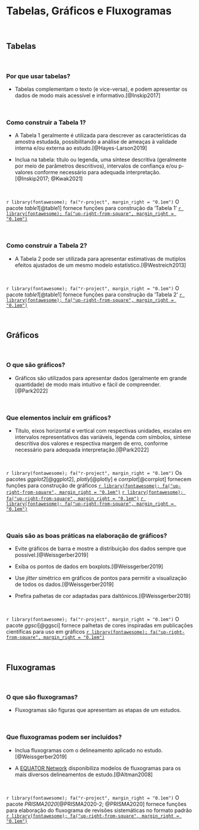 # **Tabelas, Gráficos e Fluxogramas** {#tabelas-graficos-fluxogramas}

<br>

## Tabelas {#tabelas}

<br>

### Por que usar tabelas?

-   Tabelas complementam o texto (e vice-versa), e podem apresentar os dados de modo mais acessível e informativo.[@Inskip2017]

<br>

### Como construir a Tabela 1?

-   A Tabela 1 geralmente é utilizada para descrever as características da amostra estudada, possibilitando a análise de ameaças à validade interna e/ou externa ao estudo.[@Hayes-Larson2019]

-   Inclua na tabela: título ou legenda, uma síntese descritiva (geralmente por meio de parâmetros descritivos), intervalos de confiança e/ou p-valores conforme necessário para adequada interpretação.[@Inskip2017; @Kwak2021]

<br>

::: blue
`r library(fontawesome); fa("r-project", margin_right = "0.1em")` O pacote *table1*[@table1] fornece funções para construção da 'Tabela 1' [`r library(fontawesome); fa("up-right-from-square", margin_right = "0.1em")`](https://cran.r-project.org/web/packages/table1/index.html)
:::

<br>

### Como construir a Tabela 2?

-   A Tabela 2 pode ser utilizada para apresentar estimativas de mutiplos efeitos ajustados de um mesmo modelo estatístico.[@Westreich2013]

<br>

::: blue
`r library(fontawesome); fa("r-project", margin_right = "0.1em")` O pacote *table1*[@table1] fornece funções para construção da 'Tabela 2' [`r library(fontawesome); fa("up-right-from-square", margin_right = "0.1em")`](https://cran.r-project.org/web/packages/table1/index.html)
:::

<br>

## Gráficos {#graficos}

<br>

### O que são gráficos?

-   Gráficos são utilizados para apresentar dados (geralmente em grande quantidade) de modo mais intuitivo e fácil de compreender.[@Park2022]

<br>

### Que elementos incluir em gráficos?

-   Título, eixos horizontal e vertical com respectivas unidades, escalas em intervalos representativos das variáveis, legenda com símbolos, síntese descritiva dos valores e respectiva margem de erro, conforme necessário para adequada interpretação.[@Park2022]

<br>

::: blue
`r library(fontawesome); fa("r-project", margin_right = "0.1em")` Os pacotes *ggplot2*[@ggplot2], *plotly*[@plotly] e *corrplot*[@corrplot] fornecem funções para construção de gráficos [`r library(fontawesome); fa("up-right-from-square", margin_right = "0.1em")`](https://cran.r-project.org/web/packages/ggplot2/index.html) [`r library(fontawesome); fa("up-right-from-square", margin_right = "0.1em")`](https://cran.r-project.org/web/packages/plotly/index.html) [`r library(fontawesome); fa("up-right-from-square", margin_right = "0.1em")`](https://cran.r-project.org/web/packages/corrplot/index.html)
:::

<br>

### Quais são as boas práticas na elaboração de gráficos?

-   Evite gráficos de barra e mostre a distribuição dos dados sempre que possível.[@Weissgerber2019]

-   Exiba os pontos de dados em boxplots.[@Weissgerber2019]

-   Use *jitter* simétrico em gráficos de pontos para permitir a visualização de todos os dados.[@Weissgerber2019]

-   Prefira palhetas de cor adaptadas para daltônicos.[@Weissgerber2019]

<br>

::: blue
`r library(fontawesome); fa("r-project", margin_right = "0.1em")` O pacote *ggsci*[@ggsci] fornece palhetas de cores inspiradas em publicações científicas para uso em gráficos [`r library(fontawesome); fa("up-right-from-square", margin_right = "0.1em")`](https://cran.r-project.org/web/packages/ggsci/index.html)
:::

<br>

## Fluxogramas {#fluxogramas}

<br>

### O que são fluxogramas?

-   Fluxogramas são figuras que apresentam as etapas de um estudos.

<br>

### Que fluxogramas podem ser incluídos?

-   Inclua fluxogramas com o delineamento aplicado no estudo.[@Weissgerber2019]

-   A [EQUATOR Network](https://www.equator-network.org) disponibiliza modelos de fluxogramas para os mais diversos delineamentos de estudo.[@Altman2008]

<br>

::: blue
`r library(fontawesome); fa("r-project", margin_right = "0.1em")` O pacote *PRISMA2020*[@PRISMA2020-2; @PRISMA2020] fornece funções para elaboração do fluxograma de revisões sistemáticas no formato padrão [`r library(fontawesome); fa("up-right-from-square", margin_right = "0.1em")`](https://cran.r-project.org/web/packages/PRISMA2020/index.html)
:::

<br>
